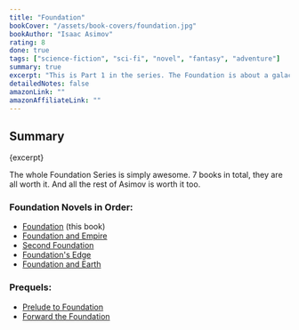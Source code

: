 ```yaml
---
title: "Foundation"
bookCover: "/assets/book-covers/foundation.jpg"
bookAuthor: "Isaac Asimov"
rating: 8
done: true
tags: ["science-fiction", "sci-fi", "novel", "fantasy", "adventure"]
summary: true
excerpt: "This is Part 1 in the series. The Foundation is about a galactic empire that's about to end, and a mathematician that calculates that this is going to happen, who then goes on to devise a plan of creating a \"Foundation\" that keeps science and knowledge alive, to help the Galactic Empire and prosperity recover. This plan is known as the Hari Seldon plan, and the books play out the adventures of the people living in the Foundation he created."
detailedNotes: false
amazonLink: ""
amazonAffiliateLink: ""
---
```


## Summary

<p>{excerpt}</p>

The whole Foundation Series is simply awesome. 7 books in total, they are all worth it. And all the rest of Asimov is worth it too.

### Foundation Novels in Order:

- [Foundation](/booknotes/foundation-1-foundation) (this book)
- [Foundation and Empire](/booknotes/foundation-2-foundation-and-empire)
- [Second Foundation](/booknotes/foundation-3-second-foundation) 
- [Foundation's Edge](/booknotes/foundation-4-foundations-edge)
- [Foundation and Earth](/booknotes/foundation-5-foundation-and-earth)

### Prequels: 
- [Prelude to Foundation](/booknotes/foundation-6-prelude-to-foundation) 
- [Forward the Foundation](/booknotes/foundation-7-forward-the-foundation)